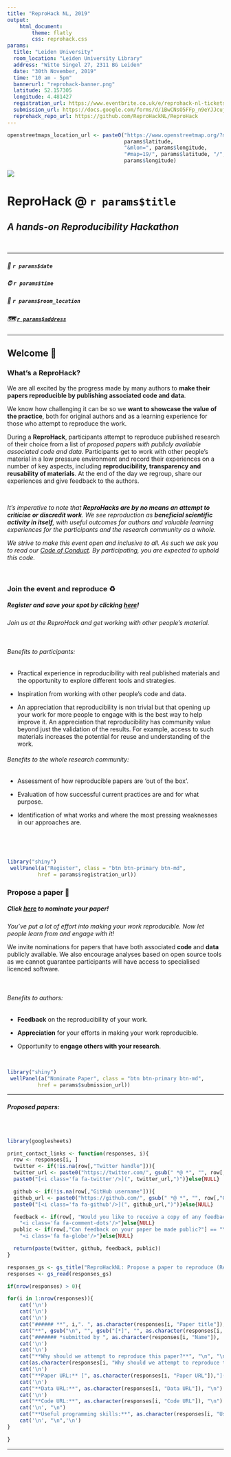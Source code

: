 ```yaml
---
title: "ReproHack NL, 2019"
output:
    html_document:
        theme: flatly
        css: reprohack.css
params: 
  title: "Leiden University"
  room_location: "Leiden University Library"
  address: "Witte Singel 27, 2311 BG Leiden"
  date: "30th November, 2019"
  time: "10 am - 5pm"
  bannerurl: "reprohack-banner.png"
  latitude: 52.157305
  longitude: 4.481427
  registration_url: https://www.eventbrite.co.uk/e/reprohack-nl-tickets-73258469053
  submission_url: https://docs.google.com/forms/d/1BwCNsO5FFp_n9eYJJcujmQ1YdJKYp-5gIqL4zH0u3H8/edit
  reprohack_repo_url: https://github.com/ReproHackNL/ReproHack
---
```

```r
openstreetmaps_location_url <- paste0("https://www.openstreetmap.org/?mlat=",
                                      params$latitude,
                                      "&mlon=", params$longitude,
                                      "#map=19/", params$latitude, "/",
                                      params$longitude)
```
![](`r params$bannerurl`)

# **ReproHack @ `r params$title`**
## _A hands-on Reproducibility Hackathon_

<br>

***

##### &#x1F4C5; `r params$date`
##### &#x23F0; `r params$time`
##### &#x1F4CD; `r params$room_location`
##### &#x1F5FA;&#xFE0F; [**`r params$address`**](`r openstreetmaps_location_url`)

***

## Welcome &#x1F44B; {.tabset .tabset-fade}

### **What's a ReproHack?** 

We are all excited by the progress made by many authors to **make their papers reproducible by publishing associated code and data**. 

We know how challenging it can be so we **want to showcase the value of the practice**, both for original authors and as a learning experience for those who attempt to reproduce the work.

During a **ReproHack**, participants attempt to reproduce published research of their choice from a list of _proposed papers with publicly available associated code and data_. Participants get to work with other people’s material in a low pressure environment and record their experiences on a number of key aspects, including **reproducibility, transparency and reusability of materials**. At the end of the day we regroup, share our experiences and give feedback to the authors.

<br>

_It's imperative to note that  **ReproHacks are by no means an attempt to criticise or discredit work**. We see reproduction as **beneficial scientific activity in itself**, with useful outcomes for authors and valuable learning experiences for the participants and the research community as a whole._

_We strive to make this event open and inclusive to all. As such we ask you to read our [Code of Conduct](https://docs.carpentries.org/topic_folders/policies/code-of-conduct.html). By participating, you are expected to uphold this code._

<br>

### **Join the event and reproduce &#x267B;&#xFE0F;**

##### Register and save your spot by clicking [here](https://www.eventbrite.co.uk/e/reprohack-nl-tickets-73258469053)!


_Join us at the ReproHack and get working with other people’s material._

<br>

###### Benefits to participants:

- Practical experience in reproducibility with real published materials and the opportunity to explore different tools and strategies.

- Inspiration from working with other people’s code and data.

- An appreciation that reproducibility is non trivial but that opening up your work for more people to engage with is the best way to help improve it.
An appreciation that reproducibility has community value beyond just the validation of the results. For example, access to such materials increases the potential for reuse and understanding of the work.

###### Benefits to the whole research community:

- Assessment of how reproducible papers are ‘out of the box’.

- Evaluation of how successful current practices are and for what purpose.

- Identification of what works and where the most pressing weaknesses in our approaches are.

<br>

<br>

```r
library("shiny")
 wellPanel(a("Register", class = "btn btn-primary btn-md",
          href = params$registration_url))
```

### **Propose a paper &#x1F4DC;**

##### Click [here](https://docs.google.com/forms/d/1BwCNsO5FFp_n9eYJJcujmQ1YdJKYp-5gIqL4zH0u3H8/edit) to nominate your paper!

_You've put a lot of effort into making your work reproducible. Now let people learn from and engage with it!_

We invite nominations for papers that have both associated **code** and **data** publicly available. We also encourage analyses based on open source tools as we cannot guarantee participants will have access to specialised licenced software.

<br>

###### Benefits to authors:

- **Feedback** on the reproducibility of your work.

- **Appreciation** for your efforts in making your work reproducible.

- Opportunity to **engage others with your research**.

<br>

```r
library("shiny")
 wellPanel(a("Nominate Paper", class = "btn btn-primary btn-md",
          href = params$submission_url))
```

***
###### **Proposed papers:**

<br>

```r
library(googlesheets)
```

```r
print_contact_links <- function(responses, i){
  row <- responses[i, ]
  twitter <- if(!is.na(row[,"Twitter handle"])){
  twitter_url <- paste0("https://twitter.com/", gsub(" *@ *", "", row[,"Twitter handle"]))
  paste0("[<i class='fa fa-twitter'/>](", twitter_url,")")}else{NULL}

  github <- if(!is.na(row[,"GitHub username"])){
  github_url <- paste0("https://github.com/", gsub(" *@ *", "", row[,"GitHub username"]))
  paste0("[<i class='fa fa-github'/>](", github_url,")")}else{NULL}

  feedback <- if(row[, "Would you like to receive a copy of any feedback on the paper?"] == "Yes"){
    "<i class='fa fa-comment-dots'/>"}else{NULL}
  public <- if(row[,"Can feedback on your paper be made public?"] == "Yes"){
    "<i class='fa fa-globe'/>"}else{NULL}

  return(paste(twitter, github, feedback, public))
}
```

```r

responses_gs <- gs_title("ReproHackNL: Propose a paper to reproduce (Responses)")
responses <- gs_read(responses_gs)

if(nrow(responses) > 0){

for(i in 1:nrow(responses)){
    cat('\n')
    cat('\n')
    cat('\n')
    cat("###### **", i,". ", as.character(responses[i, "Paper title"]), "**", "\n", "\n", sep = "")
    cat("**", gsub("\n", "", gsub("[*]", "", as.character(responses[i, "Paper citation"]))), "\n**", "\n", "\n", sep = "")
    cat("####### *submitted by ", as.character(responses[i, "Name"]),  print_contact_links(responses, i), "*", "\n")
    cat('\n')
    cat('\n')
    cat("**Why should we attempt to reproduce this paper?**", "\n", "\n")
    cat(as.character(responses[i, "Why should we attempt to reproduce this paper?"]), "\n")
    cat('\n')
    cat("**Paper URL:** [", as.character(responses[i, "Paper URL"]),"](",as.character(responses[i, "Paper URL"]) ,")", "\n")
    cat('\n')
    cat("**Data URL:**", as.character(responses[i, "Data URL"]), "\n")
    cat('\n')
    cat("**Code URL:**", as.character(responses[i, "Code URL"]), "\n")
    cat('\n', "\n")
    cat("**Useful programming skills:**", as.character(responses[i, "Useful programming skills"]), "\n")
    cat('\n', "\n",'\n')
}

}
```

***










